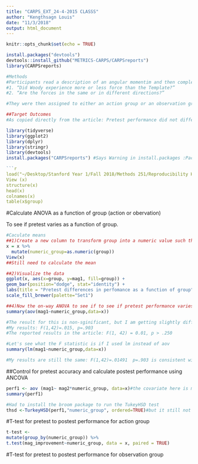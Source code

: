 ```yaml
---
title: "CARPS_EXT_24-4-2015 CLASSS"
author: "Kengthsagn Louis"
date: "11/3/2018"
output: html_document
---
```


```r
knitr::opts_chunk$set(echo = TRUE)

install.packages("devtools") 
devtools::install_github("METRICS-CARPS/CARPSreports")
library(CARPSreports)

#Methods
#Participants read a description of an angular momentim and then completed a pretest of 52 trials (and 6 practice trials) with the following two-forced questions: 
#1. “Did Woody experience more or less force than the Template?”
#2. “Are the forces in the same or in different directions?”

#They were then assigned to either an action group or an observation group to receive ten minutes training. They then answered the same two forced questions as a posttest. 

##Target Outcomes
#As copied directly from the article: Pretest performance did not differ as a function of group, as revealed by a one-way analysis of variance (ANOVA), F(1, 42) = 0.01, p > .250 (see Fig. 2, left panel). However, an ANOVA controlling for pretest accuracy revealed that group did have a significant effect on posttest performance, F(1, 41) = 5.21, p = .028, ηp 2 = .113. Students in the action group showed a significantly nonzero (~10%) gain in accuracy from pretest to posttest, t(21) = 3.07, p = .006. Those in the observation group did not, t(21) = –0.01, p > .250 (see Fig. 2, left panel).

library(tidyverse)
library(ggplot2)
library(dplyr)
library(stringr)
library(devtools)
install.packages("CARPSreports") #Says Warning in install.packages :Package ‘CARPSreports’ is not available (for R version 3.5.1)

```r
load("~/Desktop/Stanford Year 1/Fall 2018/Methods 251/Reproducibility HW/CARPS_EXT_24-4-2015_CLASS/data/study 1 physics_dataverse.RData")
View (x)
structure(x)
head(x)
colnames(x)
table(x$group)
```

#Calculate ANOVA as a function of group (action or obervation)

To see if pretest varies as a function of group.

```r
#Caculate means
##1)Create a new column to transform group into a numeric value such that action = 1, and observation =2
x = x %>%
  mutate(numeric_group=as.numeric(group))
View(x)
##Still need to calculate the mean

##2)Visualize the data
ggplot(x, aes(x=group, y=mag1, fill=group)) +
geom_bar(position="dodge", stat="identity") + 
labs(title = "Pretest differences in perfomance as a function of group", y = "Performance means", x= "Group")+
scale_fill_brewer(palette="Set1")

##4)Now the on-way ANOVA to see if to see if pretest performance varies as a function of group
summary(aov(mag1~numeric_group,data=x))

#The result for this is non-sginificant, but I am getting slightly different numbers. I probbaly made a mistake in somehwehere. 
#My results: F(1,42)=.015, p=.903
#The reported results in the article: F(1, 42) = 0.01, p > .250

#Let's see what the F statistic is if I used lm instead of aov
summary(lm(mag1~numeric_group,data=x))

#My results are still the same: F(1,42)=.01491  p=.903 is consistent with what I found when I ran the one way anova using the aov function. 
```


##Control for pretest accuracy and calculate postest performance using ANCOVA
```r
perf1 <- aov (mag1~ mag2*numeric_group, data=x)#the covariate here is mag1 
summary(perf1)

#Had to install the broom package to run the TukeyHSD test
thsd <-TurkeyHSD(perf1,"numeric_group", ordered=TRUE)#but it still not working
```
#T-test for pretest to postest performance for action group 
```r
t-test <-
mutate(group_by(numeric_group)) %>%
t.test(mag_improvement~numeric_group, data = x, paired = TRUE)
```
#T-test for pretest to postest performance for observation group
```r

```